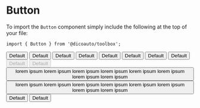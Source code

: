 
<Meta
  title="Toolbox/Button"
  component={Button}
/>

# Button

To import the `Button` component simply include the following at the top of your file:

```
import { Button } from '@dicoauto/toolbox';
```

<Canvas>
  <Story name="Default">
    <Button>Default</Button>
    <Button outlined>Default</Button>
  </Story>
</Canvas>

<Canvas>
  <Story
    name="Hovered"
    parameters={{ pseudo: { hover: true } }}
  >
    <Button>Default</Button>
    <Button outlined>Default</Button>
  </Story>
</Canvas>

<Canvas>
  <Story
    name="Active"
    parameters={{ pseudo: { active: true } }}
  >
    <Button>Default</Button>
    <Button outlined>Default</Button>
  </Story>
</Canvas>

<Canvas>
  <Story
    name="Focused"
    parameters={{ pseudo: { focusVisible: true } }}
  >
    <Button>Default</Button>
    <Button outlined>Default</Button>
  </Story>
</Canvas>

<Canvas>
  <Story name="Disabled">
    <Button disabled>Default</Button>
    <Button
      disabled
      outlined
    >
      Default
    </Button>
  </Story>
</Canvas>

<Canvas>
  <Story name="Long title">
    <Button>lorem ipsum lorem ipsum lorem ipsum lorem ipsum lorem ipsum lorem ipsum lorem ipsum lorem ipsum</Button>
    <Button outlined>
      lorem ipsum lorem ipsum lorem ipsum lorem ipsum lorem ipsum lorem ipsum lorem ipsum lorem ipsum
    </Button>
  </Story>
</Canvas>

<Canvas>
  <Story
    name="Visited"
    parameters={{ pseudo: { visited: true } }}
  >
    <Button>Default</Button>
    <Button outlined>Default</Button>
  </Story>
</Canvas>
